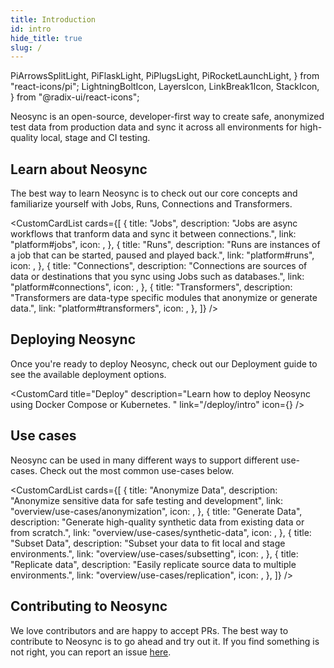 ```yaml
---
title: Introduction
id: intro
hide_title: true
slug: /
---
```


  PiArrowsSplitLight,
  PiFlaskLight,
  PiPlugsLight,
  PiRocketLaunchLight,
} from "react-icons/pi";
  LightningBoltIcon,
  LayersIcon,
  LinkBreak1Icon,
  StackIcon,
} from "@radix-ui/react-icons";

<DocPageHeader title="Welcome to the Neosync Docs" />

Neosync is an open-source, developer-first way to create safe, anonymized test data from production data and sync it across all environments for high-quality local, stage and CI testing.

<HeroImage />

## Learn about Neosync

The best way to learn Neosync is to check out our core concepts and familiarize yourself with Jobs, Runs, Connections and Transformers.

<CustomCardList
  cards={[
    {
      title: "Jobs",
      description:
        "Jobs are async workflows that tranform data and sync it between connections.",
      link: "platform#jobs",
      icon: <StackIcon />,
    },
    {
      title: "Runs",
      description:
        "Runs are instances of a job that can be started, paused and played back.",
      link: "platform#runs",
      icon: <LayersIcon />,
    },
    {
      title: "Connections",
      description:
        "Connections are sources of data or destinations that you sync using Jobs such as databases.",
      link: "platform#connections",
      icon: <PiPlugsLight />,
    },
    {
      title: "Transformers",
      description:
        "Transformers are data-type specific modules that anonymize or generate data.",
      link: "platform#transformers",
      icon: <LightningBoltIcon />,
    },
  ]}
/>

## Deploying Neosync

Once you're ready to deploy Neosync, check out our Deployment guide to see the available deployment options.

<CustomCard
  title="Deploy"
  description="Learn how to deploy Neosync using Docker Compose or Kubernetes. "
  link="/deploy/intro"
  icon={<PiRocketLaunchLight />}
/>

## Use cases

Neosync can be used in many different ways to support different use-cases. Check out the most common use-cases below.

<CustomCardList
  cards={[
    {
      title: "Anonymize Data",
      description: "Anonymize sensitive data for safe testing and development",
      link: "overview/use-cases/anonymization",
      icon: <LinkBreak1Icon />,
    },
    {
      title: "Generate Data",
      description:
        "Generate high-quality synthetic data from existing data or from scratch.",
      link: "overview/use-cases/synthetic-data",
      icon: <PiFlaskLight />,
    },
    {
      title: "Subset Data",
      description: "Subset your data to fit local and stage environments.",
      link: "overview/use-cases/subsetting",
      icon: <BsFunnel />,
    },
    {
      title: "Replicate data",
      description: "Easily replicate source data to multiple environments.",
      link: "overview/use-cases/replication",
      icon: <PiArrowsSplitLight />,
    },
  ]}
/>

## Contributing to Neosync

We love contributors and are happy to accept PRs. The best way to contribute to Neosync is to go ahead and try out it. If you find something is not right, you can report an issue [here](https://github.com/nucleuscloud/neosync/issues/new?assignees=&labels=bug&template=bug_report.md).
